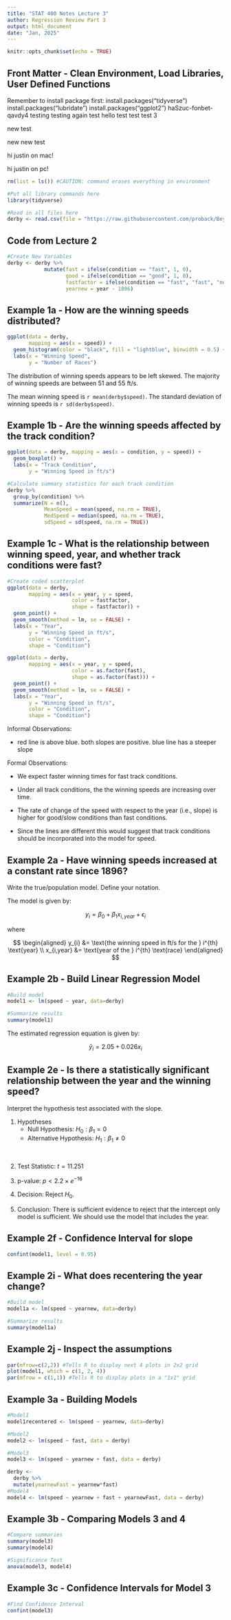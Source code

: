 ```yaml
---
title: "STAT 400 Notes Lecture 3"
author: Regression Review Part 3
output: html_document
date: "Jan, 2025"
---
```


```r
knitr::opts_chunk$set(echo = TRUE)
```

## Front Matter - Clean Environment, Load Libraries, User Defined Functions
Remember to install package first:
install.packages("tidyverse")
install.packages("lubridate")
install.packages("ggplot2")
haSzuc-fonbet-qavdy4
testing
testing again
test hello
test
test
test 3

new test

new new test

hi justin on mac!

hi justin on pc!
```r
rm(list = ls()) #CAUTION: command erases everything in environment

#Put all library commands here
library(tidyverse)

#Read in all files here 
derby <- read.csv(file = "https://raw.githubusercontent.com/proback/BeyondMLR/master/data/derbyplus.csv")
```

## Code from Lecture 2
```r
#Create New Variables
derby <- derby %>% 
            mutate(fast = ifelse(condition == "fast", 1, 0),
                   good = ifelse(condition == "good", 1, 0),
                   fastfactor = ifelse(condition == "fast", "fast", "not fast"),
                   yearnew = year - 1896)
```

## Example 1a - How are the winning speeds distributed?
```r
ggplot(data = derby, 
       mapping = aes(x = speed)) +
  geom_histogram(color = "black", fill = "lightblue", binwidth = 0.5) +
  labs(x = "Winning Speed",
       y = "Number of Races")

```

The distribution of winning speeds appears to be left skewed. The majority of winning speeds are between 51 and 55 ft/s. 

The mean winning speed is `r mean(derby$speed)`. The standard deviation of winning speeds is `r sd(derby$speed)`.

## Example 1b - Are the winning speeds affected by the track condition? 
```r
ggplot(data = derby, mapping = aes(x = condition, y = speed)) +
  geom_boxplot() +
  labs(x = "Track Condition",
       y = "Winning Speed in ft/s")

```


```r
#Calculate summary statistics for each track condition
derby %>%
  group_by(condition) %>%
  summarize(N = n(),
            MeanSpeed = mean(speed, na.rm = TRUE),
            MedSpeed = median(speed, na.rm = TRUE),
            sdSpeed = sd(speed, na.rm = TRUE))
```


## Example 1c - What is the relationship between winning speed, year, and whether track conditions were fast?
```r
#Create coded scatterplot
ggplot(data = derby, 
       mapping = aes(x = year, y = speed, 
                     color = fastfactor,
                     shape = fastfactor)) +
  geom_point() +
  geom_smooth(method = lm, se = FALSE) +
  labs(x = "Year",
       y = "Winning Speed in ft/s",
       color = "Condition",
       shape = "Condition")

```

```r
ggplot(data = derby, 
       mapping = aes(x = year, y = speed, 
                     color = as.factor(fast),
                     shape = as.factor(fast))) +
  geom_point() +
  geom_smooth(method = lm, se = FALSE) +
  labs(x = "Year",
       y = "Winning Speed in ft/s",
       color = "Condition",
       shape = "Condition")
```


Informal Observations:

- red line is above blue. both slopes are positive. blue line has a steeper slope

Formal Observations:

- We expect faster winning times for fast track conditions. 

- Under all track conditions, the the winning speeds are increasing over time. 

- The rate of change of the speed with respect to the year (i.e., slope) is higher for good/slow conditions than fast conditions.

- Since the lines are different this would suggest that track conditions should be incorporated into the model for speed.

## Example 2a - Have winning speeds increased at a constant rate since 1896? 
Write the true/population model. Define your notation.

The model is given by:

$$y_{i} = \beta_{0} + \beta_{1} x_{i,year} + \epsilon_{i}$$


where 

$$
\begin{aligned}
y_{i} &= \text{the winning speed in ft/s for the } i^{th} \text{year} \\
x_{i,year} &= \text{year of the } i^{th} \text{race}
\end{aligned}
$$

## Example 2b - Build Linear Regression Model
```r
#Build model
model1 <- lm(speed ~ year, data=derby)

#Summarize results
summary(model1)
```

The estimated regression equation is given by:

$$\hat{y}_{i} = 2.05 + 0.026x_{i}$$

## Example 2e - Is there a statistically significant relationship between the year and the winning speed?

Interpret the hypothesis test associated with the slope.

1. Hypotheses
    - Null Hypothesis: $H_0: \beta_1 = 0$
    - Alternative Hypothesis: $H_1: \beta_1 \ne 0$

\

2. Test Statistic: $t=11.251$

3. p-value: $p < 2.2 \times e^{-16}$

4. Decision: Reject $H_0$. 

5. Conclusion: There is sufficient evidence to reject that the intercept only model is sufficient. We should use the model that includes the year.

## Example 2f - Confidence Interval for slope
```r
confint(model1, level = 0.95)
```

## Example 2i - What does recentering the year change?
```r
#Build model
model1a <- lm(speed ~ yearnew, data=derby)

#Summarize results
summary(model1a)
```

## Example 2j - Inspect the assumptions
```r
par(mfrow=c(2,2)) #Tells R to display next 4 plots in 2x2 grid
plot(model1, which = c(1, 2, 4))
par(mfrow = c(1,1)) #Tells R to display plots in a "1x1" grid
```


## Example 3a - Building Models
```r
#Model1
model1recentered <- lm(speed ~ yearnew, data=derby)

#Model2
model2 <- lm(speed ~ fast, data = derby)

#Model3
model3 <- lm(speed ~ yearnew + fast, data = derby)

derby <- 
  derby %>%
  mutate(yearnewFast = yearnew*fast)
#Model4
model4 <- lm(speed ~ yearnew + fast + yearnewFast, data = derby)
```




## Example 3b - Comparing Models 3 and 4
```r
#Compare summaries
summary(model3)
summary(model4)

#Significance Test
anova(model3, model4)
```


## Example 3c - Confidence Intervals for Model 3
```r
#Find Confidence Interval
confint(model3)
```













